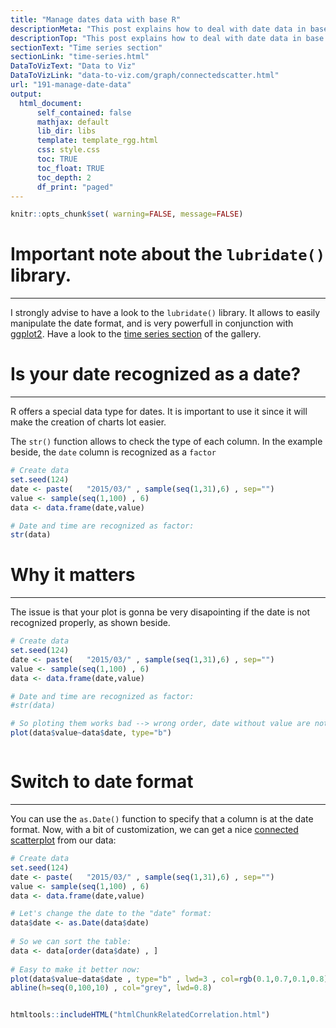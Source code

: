 ```yaml
---
title: "Manage dates data with base R"
descriptionMeta: "This post explains how to deal with date data in base R. It takes a connected scatterplot as an example and display several options to deal with dates."
descriptionTop: "This post explains how to deal with date data in base R. It takes a [connected scatterplot](connected-scatterplot.html) as an example and display several options to deal with dates."
sectionText: "Time series section"
sectionLink: "time-series.html"
DataToVizText: "Data to Viz"
DataToVizLink: "data-to-viz.com/graph/connectedscatter.html"
url: "191-manage-date-data"
output:
  html_document:
      self_contained: false    
      mathjax: default
      lib_dir: libs
      template: template_rgg.html
      css: style.css
      toc: TRUE
      toc_float: TRUE
      toc_depth: 2
      df_print: "paged"
---
```



```r
knitr::opts_chunk$set( warning=FALSE, message=FALSE)
```

<div class="container">


# Important note about the `lubridate()` library.
***
I strongly advise to have a look to the `lubridate()` library. It allows to easily manipulate the date format, and is very powerfull in conjunction with [ggplot2](ggplot2-package.html). Have a look to the [time series section](time-series.html) of the gallery.


# Is your date recognized as a date?
***

<div class = "row">

<div class = "col-md-6  col-sm-12 align-self-center">

R offers a special data type for dates. It is important to use it since it will make the creation of charts lot easier. 

The `str()` function allows to check the type of each column. In the example beside, the `date` column is recognized as a `factor`

</div>


<div class = "col-md-6  col-sm-12">

```r
# Create data
set.seed(124)
date <- paste(   "2015/03/" , sample(seq(1,31),6) , sep="")
value <- sample(seq(1,100) , 6)
data <- data.frame(date,value)

# Date and time are recognized as factor:
str(data)
```


</div>
</div>








# Why it matters
***


<div class = "row">

<div class = "col-md-6  col-sm-12 align-self-center">

The issue is that your plot is gonna be very disapointing if the date is not recognized properly, as shown beside.
</div>


<div class = "col-md-6  col-sm-12">

```r
# Create data
set.seed(124)
date <- paste(   "2015/03/" , sample(seq(1,31),6) , sep="")
value <- sample(seq(1,100) , 6)
data <- data.frame(date,value)

# Date and time are recognized as factor:
#str(data)

# So ploting them works bad --> wrong order, date without value are not represented, 
plot(data$value~data$date, type="b")
```


</div>
</div>



```r
```






# Switch to date format
***

<div class = "row">

<div class = "col-md-6  col-sm-12 align-self-center">

You can use the `as.Date()` function to specify that a column is at the date format. Now, with a bit of customization, we can get a nice [connected scatterplot](connected-scatterplot.html) from our data:
</div>


<div class = "col-md-6  col-sm-12">

```r
# Create data
set.seed(124)
date <- paste(   "2015/03/" , sample(seq(1,31),6) , sep="")
value <- sample(seq(1,100) , 6)
data <- data.frame(date,value)

# Let's change the date to the "date" format:
data$date <- as.Date(data$date)
 
# So we can sort the table:
data <- data[order(data$date) , ]
 
# Easy to make it better now:
plot(data$value~data$date , type="b" , lwd=3 , col=rgb(0.1,0.7,0.1,0.8) , ylab="value of ..." , xlab="date" , bty="l" , pch=20 , cex=4)
abline(h=seq(0,100,10) , col="grey", lwd=0.8)

```


</div>
</div>



```r
```













<!-- Close container -->
</div>




```r
htmltools::includeHTML("htmlChunkRelatedCorrelation.html")
```
